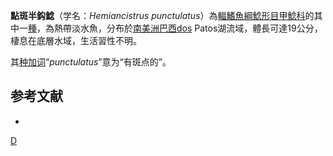 {{Speciesbox
| status = NE
| status_system = IUCN3.1
| taxon = Hemiancistrus punctulatus
| authority = Cardoso & Malabarba, 1999
| synonyms = 
}} 
'''點斑半鈎鯰'''（学名：''Hemiancistrus punctulatus''）為[[輻鰭魚綱|輻鰭魚綱]][[鯰形目|鯰形目]][[甲鯰科|甲鯰科]]的其中一[[種|種]]，為熱帶淡水魚，分布於[[南美洲|南美洲]][[巴西|巴西]]dos Patos湖流域，體長可達19公分，棲息在底層水域，生活習性不明。

其[[种加词|种加词]]“''punctulatus''”意为“有斑点的”。

==参考文献==
*{{FishBase_species|genus=Hemiancistrus|species=punctulatus|year=2014|month=11}}

{{Taxonbar|from=Q5717805}}

[[Category:半鈎鯰屬|D]]
